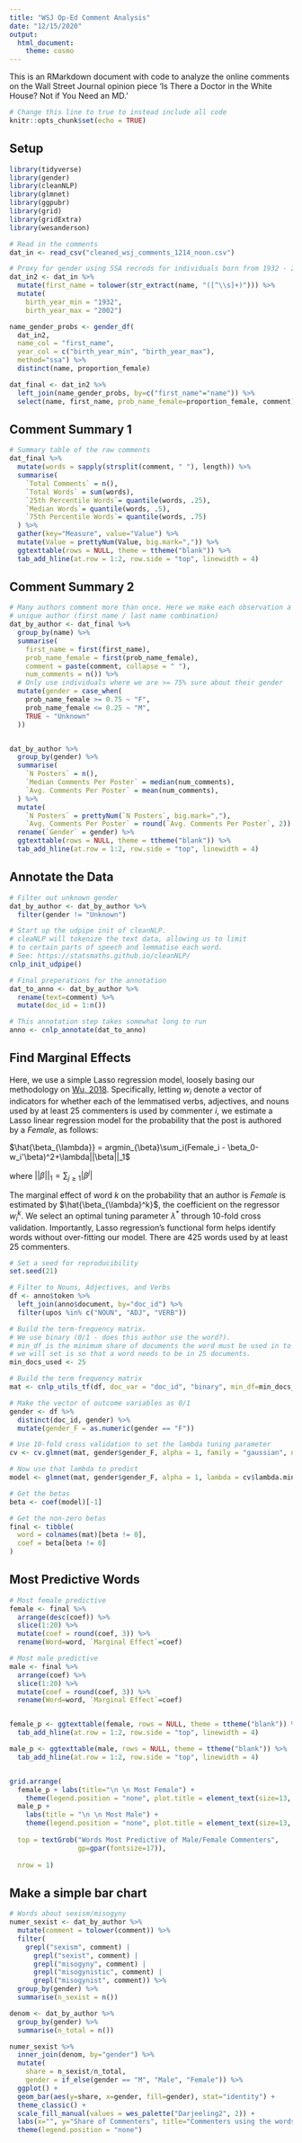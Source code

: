 ```yaml
---
title: "WSJ Op-Ed Comment Analysis"
date: "12/15/2020"
output:
  html_document:
    theme: cosmo
---
```


This is an RMarkdown document with code to analyze the online comments on the Wall Street Journal opinion piece 'Is There a Doctor in the White House? Not if You Need an MD.'


```r
# Change this line to true to instead include all code
knitr::opts_chunk$set(echo = TRUE)
```

## Setup
```r
library(tidyverse)
library(gender)
library(cleanNLP)
library(glmnet)
library(ggpubr)
library(grid)
library(gridExtra)
library(wesanderson)

# Read in the comments
dat_in <- read_csv("cleaned_wsj_comments_1214_noon.csv")

# Proxy for gender using SSA recrods for individuals born from 1932 - 2002
dat_in2 <- dat_in %>% 
  mutate(first_name = tolower(str_extract(name, "([^\\s]+)"))) %>% 
  mutate(
    birth_year_min = "1932",
    birth_year_max = "2002")

name_gender_probs <- gender_df(
  dat_in2,
  name_col = "first_name",
  year_col = c("birth_year_min", "birth_year_max"),
  method="ssa") %>% 
  distinct(name, proportion_female)

dat_final <- dat_in2 %>% 
  left_join(name_gender_probs, by=c("first_name"="name")) %>% 
  select(name, first_name, prob_name_female=proportion_female, comment)
```

## Comment Summary 1
```r
# Summary table of the raw comments
dat_final %>% 
  mutate(words = sapply(strsplit(comment, " "), length)) %>% 
  summarise(
    `Total Comments` = n(),
    `Total Words` = sum(words),
    `25th Percentile Words`= quantile(words, .25),
    `Median Words`= quantile(words, .5),
    `75th Percentile Words`= quantile(words, .75)
  ) %>% 
  gather(key="Measure", value="Value") %>% 
  mutate(Value = prettyNum(Value, big.mark=",")) %>% 
  ggtexttable(rows = NULL, theme = ttheme("blank")) %>%
  tab_add_hline(at.row = 1:2, row.side = "top", linewidth = 4)
```

## Comment Summary 2
```r
# Many authors comment more than once. Here we make each observation a
# unique author (first name / last name combination)
dat_by_author <- dat_final %>% 
  group_by(name) %>% 
  summarise(
    first_name = first(first_name),
    prob_name_female = first(prob_name_female),
    comment = paste(comment, collapse = " "),
    num_comments = n()) %>% 
  # Only use individuals where we are >= 75% sure about their gender
  mutate(gender = case_when(
    prob_name_female >= 0.75 ~ "F",
    prob_name_female <= 0.25 ~ "M",
    TRUE ~ "Unknown"
  ))


dat_by_author %>% 
  group_by(gender) %>% 
  summarise(
    `N Posters` = n(),
    `Median Comments Per Poster` = median(num_comments),
    `Avg. Comments Per Poster` = mean(num_comments),
  ) %>% 
  mutate(
    `N Posters` = prettyNum(`N Posters`, big.mark=","),
    `Avg. Comments Per Poster` = round(`Avg. Comments Per Poster`, 2)) %>% 
  rename(`Gender` = gender) %>% 
  ggtexttable(rows = NULL, theme = ttheme("blank")) %>%
  tab_add_hline(at.row = 1:2, row.side = "top", linewidth = 4)
```

## Annotate the Data
```r
# Filter out unknown gender
dat_by_author <- dat_by_author %>% 
  filter(gender != "Unknown")

# Start up the udpipe init of cleanNLP.
# cleaNLP will tokenize the text data, allowing us to limit 
# to certain parts of speech and lemmatise each word.
# See: https://statsmaths.github.io/cleanNLP/
cnlp_init_udpipe()

# Final preperations for the annotation
dat_to_anno <- dat_by_author %>% 
  rename(text=comment) %>% 
  mutate(doc_id = 1:n())

# This annotation step takes somewhat long to run
anno <- cnlp_annotate(dat_to_anno)
```

## Find Marginal Effects

Here, we use a simple Lasso regression model, loosely basing our methodology on [Wu, 2018](https://www.aeaweb.org/articles?id=10.1257/pandp.20181101). Specifically, letting $w_i$ denote a vector of indicators for whether each of the lemmatised verbs, adjectives, and nouns used by at least 25 commenters is used by commenter $i$, we estimate a Lasso linear regression model for the probability that the post is authored by a $Female$, as follows:

$\hat{\beta_{\lambda}} = argmin_{\beta}\sum_i(Female_i - \beta_0-w_i'\beta)^2+\lambda||\beta||_1$

where $||\beta||_1 = \sum_{j\geq1}|\beta^j|$

The marginal effect of word $k$ on the probability that an author is $Female$ is estimated by $\hat{\beta_{\lambda}^k}$, the coefficient on the regressor $w_i^k$. We select an optimal tuning parameter $\lambda^*$ through 10-fold cross validation. Importantly, Lasso regression's functional form helps identify words without over-fitting our model. There are 425 words used by at least 25 commenters.

```r
# Set a seed for reproducibility
set.seed(21)

# Filter to Nouns, Adjectives, and Verbs
df <- anno$token %>% 
  left_join(anno$document, by="doc_id") %>%
  filter(upos %in% c("NOUN", "ADJ", "VERB"))

# Build the term-frequency matrix.
# We use binary (0/1 - does this author use the word?).
# min_df is the minimum share of documents the word must be used in to be used,
# we will set is so that a word needs to be in 25 documents.
min_docs_used <- 25

# Build the term frequency matrix
mat <- cnlp_utils_tf(df, doc_var = "doc_id", "binary", min_df=min_docs_used/max(df$doc_id))

# Make the vector of outcome variables as 0/1
gender <- df %>% 
  distinct(doc_id, gender) %>% 
  mutate(gender_F = as.numeric(gender == "F"))

# Use 10-fold cross validation to set the lambda tuning parameter
cv <- cv.glmnet(mat, gender$gender_F, alpha = 1, family = "gaussian", nfolds=10)

# Now use that lambda to predict
model <- glmnet(mat, gender$gender_F, alpha = 1, lambda = cv$lambda.min, family = "gaussian")

# Get the betas
beta <- coef(model)[-1]

# Get the non-zero betas
final <- tibble(
  word = colnames(mat)[beta != 0],
  coef = beta[beta != 0]
) 
```

## Most Predictive Words
```r

# Most female predictive
female <- final %>% 
  arrange(desc(coef)) %>% 
  slice(1:20) %>% 
  mutate(coef = round(coef, 3)) %>% 
  rename(Word=word, `Marginal Effect`=coef)

# Most male predictive
male <- final %>% 
  arrange(coef) %>% 
  slice(1:20) %>% 
  mutate(coef = round(coef, 3)) %>% 
  rename(Word=word, `Marginal Effect`=coef)


female_p <- ggtexttable(female, rows = NULL, theme = ttheme("blank")) %>%
  tab_add_hline(at.row = 1:2, row.side = "top", linewidth = 4)

male_p <- ggtexttable(male, rows = NULL, theme = ttheme("blank")) %>%
  tab_add_hline(at.row = 1:2, row.side = "top", linewidth = 4)


grid.arrange(
  female_p + labs(title="\n \n Most Female") +
    theme(legend.position = "none", plot.title = element_text(size=13, hjust=0.5)),
  male_p + 
    labs(title = "\n \n Most Male") + 
    theme(legend.position = "none", plot.title = element_text(size=13, hjust=0.5)),
  
  top = textGrob("Words Most Predictive of Male/Female Commenters",
                 gp=gpar(fontsize=17)),
  
  nrow = 1)
```

## Make a simple bar chart
```r
# Words about sexism/misogyny
numer_sexist <- dat_by_author %>% 
  mutate(comment = tolower(comment)) %>% 
  filter(
    grepl("sexism", comment) |
      grepl("sexist", comment) |
      grepl("misogyny", comment) | 
      grepl("misogynistic", comment) | 
      grepl("misogynist", comment)) %>% 
  group_by(gender) %>% 
  summarise(n_sexist = n())

denom <- dat_by_author %>% 
  group_by(gender) %>% 
  summarise(n_total = n())
```

```r
numer_sexist %>% 
  inner_join(denom, by="gender") %>% 
  mutate(
    share = n_sexist/n_total,
    gender = if_else(gender == "M", "Male", "Female")) %>%
  ggplot() +
  geom_bar(aes(y=share, x=gender, fill=gender), stat="identity") +
  theme_classic() +
  scale_fill_manual(values = wes_palette("Darjeeling2", 2)) +
  labs(x="", y="Share of Commenters", title="Commenters using the words 'sexism', 'sexist', \n 'misogyny', 'misogynistic', or 'misogynist'") +
  theme(legend.position = "none")
```
